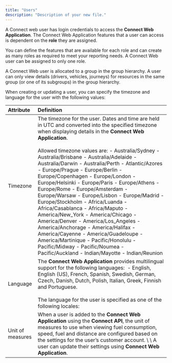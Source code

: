 ```yaml
---
title: "Users"
description: "Description of your new file."
---
```


A Connect web user has login credentials to access the **Connect Web Application**. The Connect Web Application features that a user can access is dependent on the **role** they are assigned. 

You can define the features that are available for each role and can create as many roles as required to meet your reporting needs. A Connect Web user can be assigned to only one role. 

A Connect Web user is allocated to a group in the group hierarchy. A user can only view details (drivers, vehicles, journeys) for resources in the same group (or one of its subgroups) in the group hierarchy.

When creating or updating a user, you can specify the timezone and language for the user with the following values:

| **Attribute**    | **Definition**                                                                                                                                                                                                                                                                                                                                                                                                                                                                                                                                                                                                                                                                                                                                                                                                                                                                                    |
| :--------------- | :------------------------------------------------------------------------------------------------------------------------------------------------------------------------------------------------------------------------------------------------------------------------------------------------------------------------------------------------------------------------------------------------------------------------------------------------------------------------------------------------------------------------------------------------------------------------------------------------------------------------------------------------------------------------------------------------------------------------------------------------------------------------------------------------------------------------------------------------------------------------------------------------ |
| Timezone         | The timezone for the user. Dates and time are held in UTC and converted into the specified timezone when displaying details in the **Connect Web Application**.<br /><br />Allowed timezone values are:  - Australia/Sydney - Australia/Brisbane - Australia/Adelaide - Australia/Darwin - Australia/Perth - Atlantic/Azores - Europe/Prague - Europe/Berlin - Europe/Copenhagen - Europe/London - Europe/Helsinki - Europe/Paris - Europe/Athens - Europe/Rome - Europe/Amsterdam - Europe/Warsaw - Europe/Lisbon - Europe/Madrid - Europe/Stockholm - Africa/Luanda - Africa/Casablanca - Africa/Maputo - America/New_York - America/Chicago - America/Denver - America/Los_Angeles - America/Anchorage - America/Halifax - America/Cayenne - America/Guadeloupe - America/Martinique - Pacific/Honolulu - Pacific/Midway - Pacific/Noumea - Pacific/Auckland - Indian/Mayotte - Indian/Reunion |
| Language         | The **Connect Web Application** provides multilingual support for the following languages:   - English, English (US), French, Spanish, Swedish, German, Czech, Danish, Dutch, Polish, Italian, Greek, Finnish and Portuguese.<br /><br />The language for the user is specified as one of the following locales:  | **locale** | **Language**     | | :--------- | :--------------- | | en_GB      | English          | | en_US      | American English | | fr_FR      | French           | | es_ES      | Spanish          | | sv_SE      | Swedish          | | de_DE      | German           | | cs_CZ      | Czech            | | da_DK      | Danish           | | nl_NL      | Dutch            | | pl_PL      | Polish           | | it_IT      | Italian          | | el_GR      | Greek            | | fi_FI      | Finnish          | | pt_PT      | Portuguese       |                 |
| Unit of measures | When a user is added to the **Connect Web Application** using the **Connect API**, the unit of measures to use when viewing fuel consumption, speed, fuel and distance are configured based on the settings for the user’s customer account. \ \ A user can update their settings using **Connect Web Application**.                                                                                                                                                                                                                                                                                                                                                                                                                                                                                                                                                                              |

